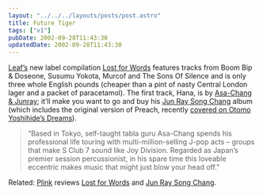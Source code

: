 ```yaml
---
layout: "../../../layouts/posts/post.astro"
title: Future Tiger
tags: ["v1"]
pubDate: 2002-09-28T11:43:30
updatedDate: 2002-09-28T11:43:30
---
```


[Leaf&#8217;s][1] new label compilation [Lost for Words][2] features tracks from Boom Bip & Doseone, Susumu Yokota, Murcof and The Sons Of Silence and is only three whole English pounds (cheaper than a pint of nasty Central London lager and a packet of paracetamol). The first track, Hana, is by [Asa-Chang & Junray][3]; it&#8217;ll make you want to go and buy his [Jun Ray Song Chang][4] album (which includes the original version of Preach, recently [covered on Otomo Yoshihide&#8217;s Dreams][5]).

> &#8220;Based in Tokyo, self-taught tabla guru Asa-Chang spends his professional life touring with multi-million-selling J-pop acts &#8211; groups that make S Club 7 sound like Joy Division. Regarded as Japan&#8217;s premier session percussionist, in his spare time this loveable eccentric makes music that might just blow your head off.&#8221;

Related: [Plink][6] reviews [Lost for Words][7] and [Jun Ray Song Chang][8].

[1]: http://www.posteverything.com/leaf/ "Posteverything: The Leaf Label"
[2]: http://www.posteverything.com/artists/release.php?id=2308 "Posteverything: Lost for Words (includes Realaudio snippets)"
[3]: http://www.riverrun.co.jp/asa-chang/english/english.html "Official Asa-Chang & Junray website (English version)"
[4]: http://www.posteverything.com/artists/release.php?id=2245 "Posteverything: Asa Chang & Junray's 'Jun Ray Song Chang'"
[5]: /weblog/entry/000134/ "anglepoised: Tzadik/Otomo Yoshihide/Yuka Honda entry"
[6]: http://www.subsist.org/plink/ "Plink: syndicated music recommendations"
[7]: http://www.subsist.org/plink/article/34 "Plink review: Lost for Words (too slow again)"
[8]: http://www.subsist.org/plink/article/27 "Plink review: Jun Ray Song Chang (and again!)"
